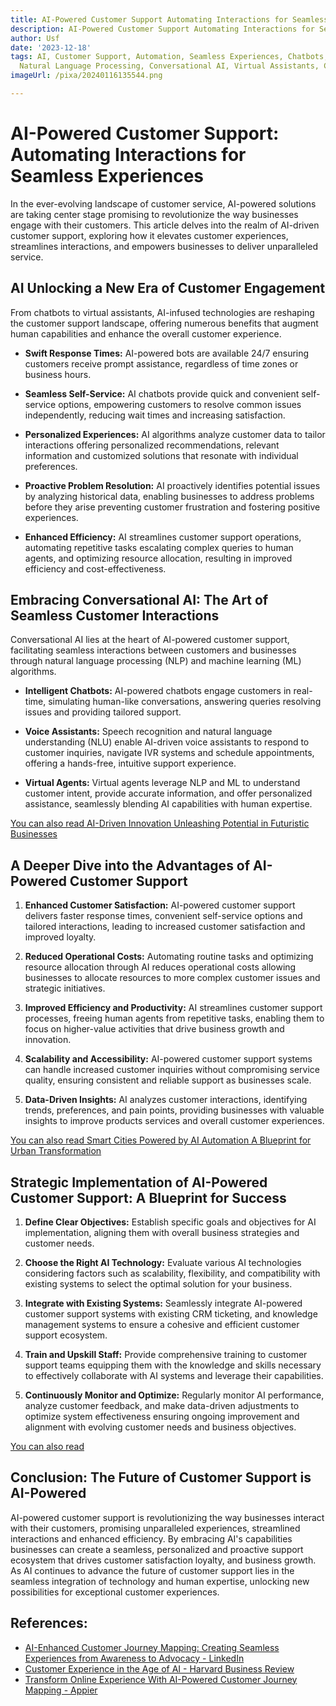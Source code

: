 ```yaml
---
title: AI-Powered Customer Support Automating Interactions for Seamless Experiences
description: AI-Powered Customer Support Automating Interactions for Seamless Experiences
author: Usf
date: '2023-12-18'
tags: AI, Customer Support, Automation, Seamless Experiences, Chatbots, Machine Learning,
  Natural Language Processing, Conversational AI, Virtual Assistants, Customer Engagement
imageUrl: /pixa/20240116135544.png

---
```

# AI-Powered Customer Support: Automating  Interactions for Seamless Experiences

In the  ever-evolving landscape of customer service, AI-powered solutions  are taking center stage promising to revolutionize the way  businesses  engage with  their  customers.  This article delves  into the realm of AI-driven customer  support, exploring how it elevates customer experiences, streamlines interactions, and empowers businesses to deliver unparalleled service.

## AI Unlocking a New  Era of Customer  Engagement

From chatbots  to virtual assistants, AI-infused technologies are reshaping the customer support landscape, offering numerous benefits that augment human  capabilities and enhance the  overall customer experience.

* **Swift Response  Times:** AI-powered bots are available 24/7 ensuring customers receive  prompt assistance, regardless  of time zones or business hours.


* **Seamless Self-Service:** AI chatbots provide quick and convenient self-service options, empowering customers to resolve common issues  independently,  reducing  wait times and increasing satisfaction.


* **Personalized Experiences:** AI algorithms analyze customer data to tailor interactions offering  personalized recommendations, relevant information and customized solutions that resonate with individual preferences.


*  **Proactive Problem Resolution:** AI proactively identifies potential issues by analyzing historical data, enabling  businesses to address problems before they arise preventing customer  frustration and fostering positive experiences.


* **Enhanced  Efficiency:** AI streamlines customer support operations, automating repetitive tasks escalating complex queries to human agents, and optimizing resource allocation, resulting in improved efficiency and cost-effectiveness.

## Embracing  Conversational AI: The  Art  of Seamless Customer Interactions

Conversational AI lies at the heart of AI-powered customer support,  facilitating  seamless interactions between customers and businesses through natural language processing (NLP) and machine learning (ML) algorithms.

* **Intelligent Chatbots:** AI-powered chatbots engage customers in real-time, simulating human-like conversations, answering queries resolving  issues and providing  tailored support.


* **Voice Assistants:** Speech recognition  and natural language understanding (NLU) enable AI-driven voice assistants to respond to customer inquiries, navigate IVR systems and schedule appointments,  offering a hands-free, intuitive support experience.


* **Virtual Agents:** Virtual agents leverage  NLP and ML to understand customer intent, provide accurate information, and offer personalized assistance, seamlessly blending  AI capabilities with human expertise.

[You  can also read AI-Driven Innovation Unleashing Potential in Futuristic  Businesses](AI-Driven%20Innovation%20Unleashing%20Potential%20in%20Futuristic%20Businesses)


## A Deeper Dive into the Advantages of AI-Powered Customer Support

1.  **Enhanced Customer Satisfaction:** AI-powered customer support  delivers faster response times, convenient self-service options  and tailored interactions, leading to increased customer satisfaction and improved loyalty.


2. **Reduced Operational Costs:** Automating routine tasks and optimizing resource allocation through AI reduces operational costs allowing businesses to allocate resources to more complex customer issues and strategic initiatives.


3. **Improved  Efficiency and Productivity:** AI streamlines customer support processes, freeing  human agents from  repetitive tasks, enabling them to  focus on higher-value activities that drive business growth and innovation.


4. **Scalability and Accessibility:** AI-powered customer support  systems can handle increased customer inquiries  without compromising service quality, ensuring consistent and reliable support as  businesses scale.


5. **Data-Driven Insights:** AI analyzes customer interactions, identifying trends, preferences, and pain points, providing businesses with valuable insights to improve products services and overall customer experiences.

[You can also read Smart Cities  Powered by AI Automation A Blueprint  for Urban Transformation](Smart%20Cities%20Powered%20by%20AI%20Automation%20A%20Blueprint%20for%20Urban%20Transformation)


## Strategic Implementation of AI-Powered Customer Support:  A Blueprint for Success

1. **Define Clear Objectives:** Establish specific goals  and objectives for AI implementation, aligning them with overall business  strategies and customer needs.


2. **Choose the Right AI Technology:** Evaluate various  AI technologies considering factors such as scalability, flexibility, and compatibility with existing systems to select the optimal solution for your business.


3. **Integrate with Existing Systems:**  Seamlessly integrate AI-powered customer support systems with existing CRM ticketing, and knowledge management systems to ensure a cohesive and efficient customer support ecosystem.


4. **Train and Upskill Staff:** Provide  comprehensive  training to customer support teams equipping them with the knowledge and skills necessary to effectively collaborate  with AI systems and leverage their capabilities.


5. **Continuously Monitor and  Optimize:** Regularly monitor  AI performance, analyze customer feedback, and make data-driven adjustments to optimize system effectiveness ensuring ongoing improvement and alignment  with evolving customer needs and business objectives.

[You  can also  read ]()


## Conclusion: The Future of  Customer Support is AI-Powered

AI-powered customer support is revolutionizing the way businesses interact with their customers, promising unparalleled experiences, streamlined interactions  and enhanced efficiency. By  embracing AI's capabilities businesses can create a seamless, personalized and proactive support  ecosystem that drives customer satisfaction loyalty, and business growth. As AI  continues to advance the future of customer support lies in the seamless integration of technology and human expertise,  unlocking new possibilities for exceptional customer experiences.

## References:
- [AI-Enhanced Customer Journey Mapping: Creating Seamless Experiences from Awareness to Advocacy - LinkedIn](https://www.linkedin.com/pulse/ai-enhanced-customer-journey-mapping-creating-seamless-julius-oyejobi)
- [Customer Experience in the Age of AI - Harvard Business Review](https://hbr.org/2022/03/customer-experience-in-the-age-of-ai)
- [Transform Online Experience With AI-Powered Customer Journey Mapping - Appier](https://www.appier.com/en/blog/transform-online-experience-with-ai-powered-customer-journey-mapping)
